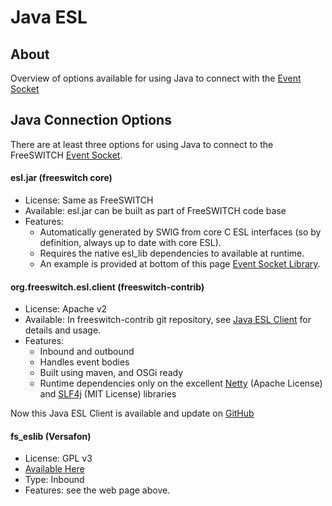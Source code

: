 
# Java ESL 

 

## About

Overview of options available for using Java to connect with the [Event Socket](../../Modules/mod_event_socket_1048924.mdx#11-acl)

## Java Connection Options

There are at least three options for using Java to connect to the FreeSWITCH [Event Socket](../Event-Socket-Library/index.mdx).

#### esl.jar (freeswitch core)

* License: Same as FreeSWITCH
* Available: esl.jar can be built as part of FreeSWITCH code base
* Features:  
   * Automatically generated by SWIG from core C ESL interfaces (so by definition, always up to date with core ESL).  
   * Requires the native esl\_lib dependencies to available at runtime.  
   * An example is provided at bottom of this page [Event Socket Library](../Event-Socket-Library/index.mdx).

#### org.freeswitch.esl.client (freeswitch-contrib)

* License: Apache v2
* Available: In freeswitch-contrib git repository, see [Java ESL Client](Java-ESL-Client_7144076.mdx#about) for details and usage.
* Features:  
   * Inbound and outbound  
   * Handles event bodies  
   * Built using maven, and OSGi ready  
   * Runtime dependencies only on the excellent [Netty](http://www.jboss.org/netty) (Apache License) and [SLF4j](http://www.slf4j.org) (MIT License) libraries

Now this Java ESL Client is available and update on [GitHub](https://github.com/esl-client/)

#### fs_eslib (Versafon)

* License: GPL v3
* [Available Here](http://versafon.com/versafonweb/Software.jsp)
* Type: Inbound
* Features: see the web page above.


